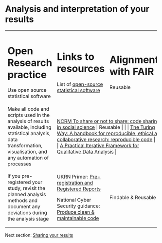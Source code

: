 # Analysis and interpretation of your results {#sec-analysing}

+--------------------------------------------------------------------------------------------------------------------------------------------------------------------------+----------------------------------------------------------------------------------------------------------------------------------------------------------------------------+---------------------+
| Open Research practice                                                                                                                                                   | Links to resources                                                                                                                                                         | Alignment with FAIR |
+==========================================================================================================================================================================+============================================================================================================================================================================+=====================+
| Use open source statistical software                                                                                                                                     | List of [open-source statistical software](https://en.wikipedia.org/wiki/List_of_statistical_software#Open-source)                                                         | Reusable            |
+--------------------------------------------------------------------------------------------------------------------------------------------------------------------------+----------------------------------------------------------------------------------------------------------------------------------------------------------------------------+---------------------+
| Make all code and scripts used in the analysis of results available, including statistical analysis, data transformation, visualisation, and any automation of processes | [NCRM To share or not to share: code sharing in social science](https://www.ncrm.ac.uk/news/show.php?article=5705)                                                         | Reusable            |
|                                                                                                                                                                          |                                                                                                                                                                            |                     |
|                                                                                                                                                                          | [The Turing Way: A handbook for reproducible, ethical and collaborative research: reproducible code](https://book.the-turing-way.org/reproducible-research/code-reuse)     |                     |
|                                                                                                                                                                          |                                                                                                                                                                            |                     |
|                                                                                                                                                                          | [A Practical Iterative Framework for Qualitative Data Analysis](https://journals.sagepub.com/doi/10.1177/160940690900800107)                                                                |                     |
+--------------------------------------------------------------------------------------------------------------------------------------------------------------------------+----------------------------------------------------------------------------------------------------------------------------------------------------------------------------+---------------------+
| If you pre-registered your study, revisit the planned analysis methods and document any deviations during the analysis stage                                             | UKRN Primer: [Pre-registration and Registered Reports](https://osf.io/8v2n7)                                                                                               | Findable & Reusable |
|                                                                                                                                                                          |                                                                                                                                                                            |                     |
|                                                                                                                                                                          | National Cyber Security guidance: [Produce clean & maintainable code](https://www.ncsc.gov.uk/collection/developers-collection/principles/produce-clean-maintainable-code) |                     |
+--------------------------------------------------------------------------------------------------------------------------------------------------------------------------+----------------------------------------------------------------------------------------------------------------------------------------------------------------------------+---------------------+

Next section: [Sharing your results](Sharing.qmd#sec-sharing)
